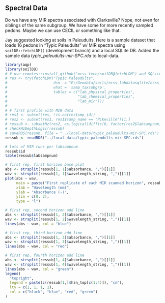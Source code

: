 
## Spectral Data

Do we have any MIR spectra associated with Clarksville? Nope, not even for siblings of the same subgroup. We have some for more recently sampled pedons. Maybe we can use CECIL or something like that.

Jay suggested looking at soils in Paleudults. Here is a sample dataset that loads 16 pedons in "Typic Paleudults" w/ MIR spectra using `soilDB::fetchLDM()` (development branch) and a local SQLite DB. Added the sample data _typic_paleudults-mir-SPC.rda_ to local-data.

```r
library(aqp)
library(soilDB)
# # use remotes::install_github("ncss-tech/soilDB@fetchLDM") and SQLite KSSL db with MIR data
# res <- try(fetchLDM("Typic Paleudults",
#                     dsn  = "E:/Geodata/soils/ncss_labdatasqlite/ncss_labdata.sqlite",
#                     what = 'samp_taxsubgrp',
#                     tables = c("lab_physical_properties",
#                                "lab_chemical_properties",
#                                "lab_mir")))
# 
# # first profile with MIR data
# res1 <- subset(res, !is.na(res$smp_id))
# res2 <- subset(res1, res1$samp_name == "Pikeville")[1,]
# ressub <- subsetHz(res2, as.logical(diff(c(0, factor(res2$labsampnum)))))
# checkHzDepthLogic(ressub)
# saveRDS(ressub, file = "../local-data/typic_paleudults-mir-SPC.rds")
ressub <- readRDS("../local-data/typic_paleudults-mir-SPC.rds")

# lots of MIR runs per labsampnum
ressub$id
table(ressub$labsampnum)

# first rep, first horizon base plot
abs <- strsplit(ressub[1, 1]$absorbance, ",")[[1]]
wav <- strsplit(ressub[1, 1]$wavelength_string, ",")[[1]]
plot(abs ~ wav,
     main = paste("First replicate of each MIR scanned horizon", ressub[1,1]$pedlabsampnum),
     xlab = "Wavelength (nm)",
     ylab = "Absorbance (-)",
     ylim = c(0, 2),
     type = "l")

# first rep, second horizon add line
abs <- strsplit(ressub[1, 2]$absorbance, ",")[[1]]
wav <- strsplit(ressub[1, 2]$wavelength_string, ",")[[1]]
lines(abs ~ wav, col = "blue")

# first rep, third horizon add line
abs <- strsplit(ressub[1, 3]$absorbance, ",")[[1]]
wav <- strsplit(ressub[1, 3]$wavelength_string, ",")[[1]]
lines(abs ~ wav, col = "red")

# first rep, fourth horizon add line
abs <- strsplit(ressub[1, 4]$absorbance, ",")[[1]]
wav <- strsplit(ressub[1, 4]$wavelength_string, ",")[[1]]
lines(abs ~ wav, col = "green")
legend(
  "topright",
  legend = paste(c(ressub[1,]$hzn_top[c(1:4)]), "cm"),
  lty = c(1, 1, 1, 1),
  col = c("black", "blue", "red", "green")
)
```





